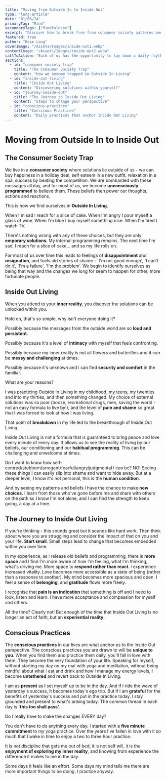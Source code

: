```yaml
---
title: "Moving from Outside In to Inside Out"
type: "long-article"
date: "01/06/24"
primaryTag: "Mind"
secondaryTags: ["Mindfulness"]
excerpt: "Discover how to break free from consumer society patterns and find authentic solutions within yourself through Inside Out Living."
featured: true
author: "Rose Long"
coverImage: "/Assets/Images/inside-out1.webp"
contentImage: "/Assets/Images/inside-out2.webp"
callToAction: "Each of us has the opportunity to lay down a daily rhythm of conscious practices to support Inside Out Living. Start where you are and take the next step. Your path is unique to you."
sections:
  - id: "consumer-society-trap"
    title: "The Consumer Society Trap"
    content: "How we become trapped in Outside In Living"
  - id: "inside-out-living"
    title: "Inside Out Living"
    content: "Discovering solutions within yourself"
  - id: "journey-inside-out"
    title: "The Journey to Inside Out Living"
    content: "Steps to change your perspective"
  - id: "conscious-practices"
    title: "Conscious Practices"
    content: "Daily practices that anchor Inside Out Living"
---
```


# Moving from Outside In to Inside Out

## The Consumer Society Trap

We live in a **consumer society** where solutions lie outside of us - we can buy happiness in a holiday deal, self esteem in a new outfit, relaxation in a spa, success by beating the competition. We are bombarded with these messages all day, and for most of us, we become **unconsciously programmed** to believe them. These beliefs then power our thoughts, actions and reactions.

This is how we find ourselves in **Outside In Living**.

When I'm sad I reach for a slice of cake. When I'm angry I pour myself a glass of wine. When I'm blue I buy myself something nice. When I'm tired I watch TV.

There's nothing wrong with any of these choices, but they are only **emporary solutions**. My internal programming remains. The next time I'm sad, I reach for a slice of cake... and so my life rolls on.

For most of us over time this leads to feelings of **disappointment** and **resignation**, and fuels old stories of shame - 'I'm not good enough', 'I can't do it', 'I'm a failure', 'I'm the problem'. We begin to identify ourselves as being that way and the changes we long for seem to happen for other, more fortunate people.

## Inside Out Living

When you attend to your **inner reality**, you discover the solutions can be unlocked within you.

Hold on, that's so simple, why isn't everyone doing it?

Possibly because the messages from the outside world are so **loud and persistent**.

Possibly because it's a level of **intimacy** with myself that feels confronting.

Possibly because my inner reality is not all flowers and butterflies and it can be **messy and challenging** at times.

Possibly because it's unknown and I can find **security and comfort** in the familiar.

What are your reasons?

I was practicing Outside In Living in my childhood, my teens, my twenties and into my thirties, and then something changed. My choice of external solutions was so poor (booze, recreational drugs, men, saving the world - not an easy formula to live by!), and the level of **pain and shame** so great that I was forced to look at how I was living.

That point of **breakdown** in my life led to the breakthrough of Inside Out Living.

Inside Out Living is not a formula that is guaranteed to bring peace and love every minute of every day. It allows us to see the reality of living by our beliefs, our conditioning and our **habitual programming**. This can be challenging and unwelcome at times.

Do I want to know how self-centred/stubborn/arrogant/fearful/angry/judgmental I can be? NO! Seeing these things I can easily slip into shame and want to hide away. But at a deeper level, I know it's not personal, this is the **human condition**.

And by seeing my patterns and beliefs I have the chance to make **new choices**. I learn from those who've gone before me and share with others on the path so I know I'm not alone, and I can find the strength to keep going, a day at a time.

## The Journey to Inside Out Living

If you're thinking - this sounds great but it sounds like hard work. Then think about where you are struggling and consider the impact of that on you and your life. **Start small**. Small steps lead to change that becomes embedded within you over time.

In my experience, as I release old beliefs and programming, there is **more space** and I find I'm more aware of how I'm feeling, what I'm thinking, what's driving me. More space to **respond rather than react**. I experience increased vitality. Love becomes more accessible as a state of being (rather than a response to another). My mind becomes more spacious and open. I feel a sense of **belonging**, and **gratitude** flows more freely.

I recognise that **pain is an indication** that something is off and I need to look, listen and learn. I have more acceptance and compassion for myself and others.

All the time? Clearly not! But enough of the time that Inside Out Living is no longer an act of faith, but an **experiential reality**.

## Conscious Practices

The **conscious practices** in our lives are what anchor us to the Inside Out perspective. The conscious practices you are drawn to will be **unique to you**. When you find them and practice them daily, you'll fall in love with them. They become the very foundation of your life.
Speaking for myself, without starting my day on my mat with yoga and meditation, without being mindful about what I eat and drink and how I manage my energy levels, I become **untethered** and revert back to Outside In Living.

I am as **present** as I set myself up to be in the day. And if I ride the wave of yesterday's success, it becomes today's ego trip. But if I am **grateful** for the benefits of yesterday's success and put in the practice today, I stay grounded and present to what's arising today.
The common thread in each day is **'this too shall pass'**.

Do I really have to make the changes EVERY day?

You don't have to do anything every day. I started with a **five minute commitment** to my yoga practice. Over the years I've fallen in love with it so much that I wake in time to enjoy a two to three hour practice.

It is not discipline that gets me out of bed, it is not self will, it is the **enjoyment of exploring my inner reality**, and knowing from experience the difference it makes to me in the day.

Some days it feels like an effort. Some days my mind tells me there are more important things to be doing. I practice anyway.
